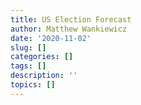 ```yaml
---
title: US Election Forecast
author: Matthew Wankiewicz
date: '2020-11-02'
slug: []
categories: []
tags: []
description: ''
topics: []
---
```

